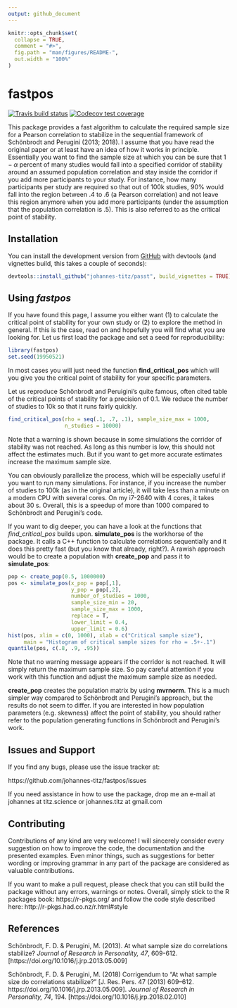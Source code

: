 ```yaml
---
output: github_document
---
```


<!-- README.md is generated from README.Rmd. Please edit that file -->

```r
knitr::opts_chunk$set(
  collapse = TRUE,
  comment = "#>",
  fig.path = "man/figures/README-",
  out.width = "100%"
)
```
# fastpos

<!-- badges: start -->
[![Travis build status](https://travis-ci.org/johannes-titz/fastpos.svg?branch=master)](https://travis-ci.org/johannes-titz/fastpos)
[![Codecov test coverage](https://codecov.io/gh/johannes-titz/fastpos/branch/master/graph/badge.svg)](https://codecov.io/gh/johannes-titz/fastpos?branch=master)
<!-- badges: end -->

This package provides a fast algorithm to calculate the required sample size for a Pearson correlation to stabilize in the sequential framework of Schönbrodt and Perugini (2013; 2018). I assume that you have read the original paper or at least have an idea of how it works in principle. Essentially you want to find the sample size at which you can be sure that $1-\alpha$ percent of many studies would fall into a specified corridor of stability around an assumed population correlation and stay inside the corridor if you add more participants to your study. For instance, how many participants per study are required so that out of 100k studies, 90\% would fall into the region between .4 to .6 (a Pearson correlation) and not leave this region anymore when you add more participants (under the assumption that the population correlation is .5). This is also referred to as the critical point of stability.

## Installation

<!-- You can install the released version of fastpos from [CRAN](https://CRAN.R-project.org) with: -->

<!-- ``` r -->
<!-- install.packages("fastpos") -->
<!-- ``` -->
You can install the development version from [GitHub](https://github.com/) with devtools (and vignettes build, this takes a couple of seconds):

```r
devtools::install_github("johannes-titz/passt", build_vignettes = TRUE)
```

## Using *fastpos*
If you have found this page, I assume you either want (1) to calculate the critical point of stability for your own study or (2) to explore the method in general. If this is the case, read on and hopefully you will find what you are looking for. Let us first load the package and set a seed for reproducibility:

```r
library(fastpos)
set.seed(19950521)
```

In most cases you will just need the function **find_critical_pos** which will you give you the critical point of stability for your specific parameters.

Let us reproduce Schönbrodt and Peruigini's quite famous, often cited table of the critical points of stability for a precision of 0.1. We reduce the number of studies to 10k so that it runs fairly quickly.

```r
find_critical_pos(rho = seq(.1, .7, .1), sample_size_max = 1000,
                  n_studies = 10000)
```

Note that a warning is shown because in some simulations the corridor of stability was not reached. As long as this number is low, this should not affect the estimates much. But if you want to get more accurate estimates increase the maximum sample size.

You can obviously parallelize the process, which will be especially useful if you want to run many simulations. For instance, if you increase the number of studies to 100k (as in the original article), it will take less than a minute on a modern CPU with several cores. On my i7-2640 with 4 cores, it takes about 30 s. Overall, this is a speedup of more than 1000 compared to Schönbrodt and Perugini's code.

If you want to dig deeper, you can have a look at the functions that *find_critical_pos* builds upon. **simulate_pos** is the workhorse of the package. It calls a C++ function to calculate correlations sequentially and it does this pretty fast (but you know that already, right?). A rawish approach would be to create a population with **create_pop** and pass it to **simulate_pos**:

```r
pop <- create_pop(0.5, 1000000)
pos <- simulate_pos(x_pop = pop[,1],
                    y_pop = pop[,2],
                    number_of_studies = 1000,
                    sample_size_min = 20,
                    sample_size_max = 1000,
                    replace = T,
                    lower_limit = 0.4,
                    upper_limit = 0.6)
hist(pos, xlim = c(0, 1000), xlab = c("Critical sample size"),
     main = "Histogram of critical sample sizes for rho = .5+-.1")
quantile(pos, c(.8, .9, .95))
```

Note that no warning message appears if the corridor is not reached. It will simply return the maximum sample size. So pay careful attention if you work with this function and adjust the maximum sample size as needed.

**create_pop** creates the population matrix by using **mvrnorm**. This is a much simpler way compared to Schönbrodt and Perugini's approach, but the results do not seem to differ. If you are interested in how population parameters (e.g. skewness) affect the point of stability, you should rather refer to the population generating functions in Schönbrodt and Perugini's work.

## Issues and Support
If you find any bugs, please use the issue tracker at:

https://github.com/johannes-titz/fastpos/issues

If you need assistance in how to use the package, drop me an e-mail at johannes at titz.science or johannes.titz at gmail.com

## Contributing
Contributions of any kind are very welcome! I will sincerely consider every suggestion on how to improve the code, the documentation and the presented examples. Even minor things, such as suggestions for better wording or improving grammar in any part of the package are considered as valuable contributions.

If you want to make a pull request, please check that you can still build the package without any errors, warnings or notes. Overall, simply stick to the R packages book: https://r-pkgs.org/ and follow the code style described here: http://r-pkgs.had.co.nz/r.html#style

## References
Schönbrodt, F. D. & Perugini, M. (2013). At what sample size do correlations stabilize? *Journal of Research in Personality, 47*, 609-612. [https://doi.org/10.1016/j.jrp.2013.05.009]
 
Schönbrodt, F. D. & Perugini, M. (2018) Corrigendum to “At what sample size do correlations stabilize?” [J. Res. Pers. 47 (2013) 609–612. https://doi.org/10.1016/j.jrp.2013.05.009]. *Journal of Research in Personality, 74*, 194. [https://doi.org/10.1016/j.jrp.2018.02.010]

